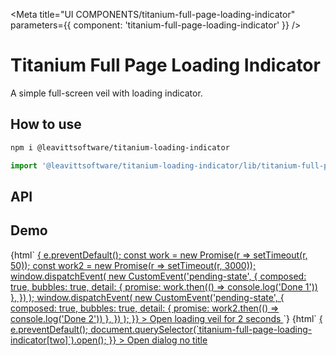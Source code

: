 

<Meta
  title="UI COMPONENTS/titanium-full-page-loading-indicator"
  parameters={{ component: 'titanium-full-page-loading-indicator' }}
/>

# Titanium Full Page Loading Indicator

A simple full-screen veil with loading indicator.

## How to use

```bash
npm i @leavittsoftware/titanium-loading-indicator
```

```js
import '@leavittsoftware/titanium-loading-indicator/lib/titanium-full-page-loading-indicator';
```

## API

<ArgsTable of="titanium-full-page-loading-indicator" />

## Demo

<Canvas withToolbar>
  <Story name="Docs">
    {html`
      <a
        href="#"
        @click=${e => {
          e.preventDefault();
          const work = new Promise(r => setTimeout(r, 50));
          const work2 = new Promise(r => setTimeout(r, 3000));
          window.dispatchEvent(
            new CustomEvent('pending-state', {
              composed: true,
              bubbles: true,
              detail: { promise: work.then(() => console.log('Done 1')) },
            })
          );
          window.dispatchEvent(
            new CustomEvent('pending-state', {
              composed: true,
              bubbles: true,
              detail: { promise: work2.then(() => console.log('Done 2')) },
            })
          );
        }}
      >
        Open loading veil for 2 seconds
      </a>
      <titanium-full-page-loading-indicator one></titanium-full-page-loading-indicator>
    `}
  </Story>
</Canvas>

<Canvas>
  <Story name="Scroll lock demo " height="200px">
    {html`
      <a
        href="#"
        @click=${e => {
          e.preventDefault();
          document.querySelector(`titanium-full-page-loading-indicator[two]`).open();
        }}
      >
        Open dialog no title
      </a>
      <div style="height:120vh; color:blue;width:20px;"></div>
      <titanium-full-page-loading-indicator two></titanium-full-page-loading-indicator>
    `}
  </Story>
</Canvas>
